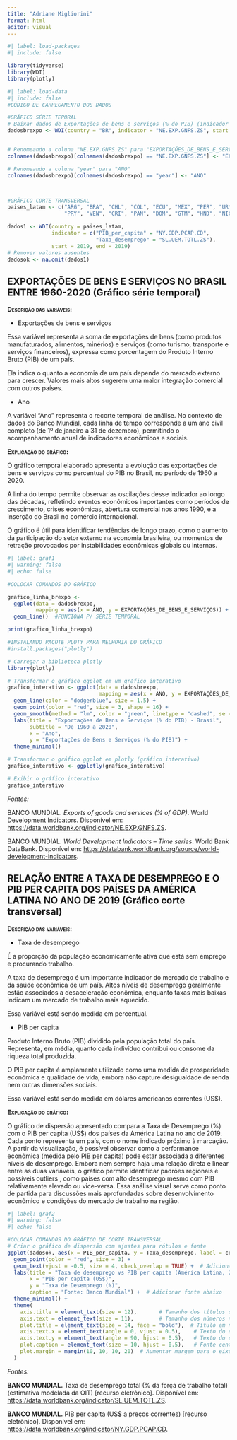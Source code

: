 ---
title: "Adriane Migliorini"
format: html
editor: visual
---

```{r}
#| label: load-packages
#| include: false

library(tidyverse)
library(WDI)
library(plotly)
```

```{r}
#| label: load-data
#| include: false
#CÓDIGO DE CARREGAMENTO DOS DADOS 

#GRÁFICO SÉRIE TEPORAL 
# Baixar dados de Exportações de bens e serviços (% do PIB) (indicador "NE.EXP.GNFS.ZS")
dadosbrexpo <- WDI(country = "BR", indicator = "NE.EXP.GNFS.ZS", start = 1960, end = 2020)


# Renomeando a coluna "NE.EXP.GNFS.ZS" para "EXPORTAÇÕES_DE_BENS_E_SERVIÇOS"
colnames(dadosbrexpo)[colnames(dadosbrexpo) == "NE.EXP.GNFS.ZS"] <- "EXPORTAÇÕES_DE_BENS_E_SERVIÇOS"

# Renomeando a coluna "year" para "ANO"
colnames(dadosbrexpo)[colnames(dadosbrexpo) == "year"] <- "ANO"



#GRÁFICO CORTE TRANSVERSAL
paises_latam <- c("ARG", "BRA", "CHL", "COL", "ECU", "MEX", "PER", "URY", "BOL", 
                  "PRY", "VEN", "CRI", "PAN", "DOM", "GTM", "HND", "NIC", "SLV")

dados1 <- WDI(country = paises_latam, 
              indicator = c("PIB_per_capita" = "NY.GDP.PCAP.CD", 
                            "Taxa_desemprego" = "SL.UEM.TOTL.ZS"), 
              start = 2019, end = 2019)
# Remover valores ausentes
dadosok <- na.omit(dados1)
```

## EXPORTAÇÕES DE BENS E SERVIÇOS NO BRASIL ENTRE 1960-2020 (Gráfico série temporal)

[**Descrição das variáveis:**]{.smallcaps}

-   Exportações de bens e serviços

Essa variável representa a soma de exportações de bens (como produtos manufaturados, alimentos, minérios) e serviços (como turismo, transporte e serviços financeiros), expressa como porcentagem do Produto Interno Bruto (PIB) de um país.\

Ela indica o quanto a economia de um país depende do mercado externo para crescer. Valores mais altos sugerem uma maior integração comercial com outros países.

-   Ano

A variável "Ano" representa o recorte temporal de análise. No contexto de dados do Banco Mundial, cada linha de tempo corresponde a um ano civil completo (de 1º de janeiro a 31 de dezembro), permitindo o acompanhamento anual de indicadores econômicos e sociais.

[**Explicação do gráfico:**]{.smallcaps}

O gráfico temporal elaborado apresenta a evolução das exportações de bens e serviços como percentual do PIB no Brasil, no período de 1960 a 2020.\

A linha do tempo permite observar as oscilações desse indicador ao longo das décadas, refletindo eventos econômicos importantes como períodos de crescimento, crises econômicas, abertura comercial nos anos 1990, e a inserção do Brasil no comércio internacional.\

O gráfico é útil para identificar tendências de longo prazo, como o aumento da participação do setor externo na economia brasileira, ou momentos de retração provocados por instabilidades econômicas globais ou internas.

```{r}
#| label: graf1
#| warning: false
#| echo: false

#COLOCAR COMANDOS DO GRÁFICO

grafico_linha_brexpo <- 
  ggplot(data = dadosbrexpo,
         mapping = aes(x = ANO, y = EXPORTAÇÕES_DE_BENS_E_SERVIÇOS)) +
  geom_line()  #FUNCIONA P/ SÉRIE TEMPORAL

print(grafico_linha_brexpo)

#INSTALANDO PACOTE PLOTY PARA MELHORIA DO GRÁFICO
#install.packages("plotly")

# Carregar a biblioteca plotly
library(plotly)

# Transformar o gráfico ggplot em um gráfico interativo
grafico_interativo <- ggplot(data = dadosbrexpo, 
                             mapping = aes(x = ANO, y = EXPORTAÇÕES_DE_BENS_E_SERVIÇOS)) +
  geom_line(color = "dodgerblue", size = 1.5) +
  geom_point(color = "red", size = 3, shape = 16) +
  geom_smooth(method = "lm", color = "green", linetype = "dashed", se = FALSE) +
  labs(title = "Exportações de Bens e Serviços (% do PIB) - Brasil",
       subtitle = "De 1960 a 2020",
       x = "Ano",
       y = "Exportações de Bens e Serviços (% do PIB)") +
  theme_minimal()

# Transformar o gráfico ggplot em plotly (gráfico interativo)
grafico_interativo <- ggplotly(grafico_interativo)

# Exibir o gráfico interativo
grafico_interativo

```

*Fontes:*

BANCO MUNDIAL. *Exports of goods and services (% of GDP)*. World Development Indicators. Disponível em: <https://data.worldbank.org/indicator/NE.EXP.GNFS.ZS>.

BANCO MUNDIAL. *World Development Indicators – Time series*. World Bank DataBank. Disponível em: <https://databank.worldbank.org/source/world-development-indicators>.

## RELAÇÃO ENTRE A TAXA DE DESEMPREGO E O PIB PER CAPITA DOS PAÍSES DA AMÉRICA LATINA NO ANO DE 2019 (Gráfico corte transversal)

[**Descrição das variáveis:**]{.smallcaps}

-   Taxa de desemprego

É a proporção da população economicamente ativa que está sem emprego e procurando trabalho.

A taxa de desemprego é um importante indicador do mercado de trabalho e da saúde econômica de um país. Altos níveis de desemprego geralmente estão associados a desaceleração econômica, enquanto taxas mais baixas indicam um mercado de trabalho mais aquecido.

Essa variável está sendo medida em percentual.

-   PIB per capita

Produto Interno Bruto (PIB) dividido pela população total do país. Representa, em média, quanto cada indivíduo contribui ou consome da riqueza total produzida.

O PIB per capita é amplamente utilizado como uma medida de prosperidade econômica e qualidade de vida, embora não capture desigualdade de renda nem outras dimensões sociais.

Essa variável está sendo medida em dólares americanos correntes (US\$).

[**Explicação do gráfico:**]{.smallcaps}

O gráfico de dispersão apresentado compara a Taxa de Desemprego (%) com o PIB per capita (US\$) dos países da América Latina no ano de 2019. Cada ponto representa um país, com o nome indicado próximo à marcação. A partir da visualização, é possível observar como a performance econômica (medida pelo PIB per capita) pode estar associada a diferentes níveis de desemprego. Embora nem sempre haja uma relação direta e linear entre as duas variáveis, o gráfico permite identificar padrões regionais e possíveis outliers , como países com alto desemprego mesmo com PIB relativamente elevado ou vice-versa. Essa análise visual serve como ponto de partida para discussões mais aprofundadas sobre desenvolvimento econômico e condições do mercado de trabalho na região.

```{r}
#| label: graf2
#| warning: false
#| echo: false

#COLOCAR COMANDOS DO GRÁFICO DE CORTE TRANSVERSAL 
# Criar o gráfico de dispersão com ajustes para rótulos e fonte
ggplot(dadosok, aes(x = PIB_per_capita, y = Taxa_desemprego, label = country)) +
  geom_point(color = "red", size = 3) +
  geom_text(vjust = -0.5, size = 4, check_overlap = TRUE) +  # Adicionar nomes dos países com checagem de sobreposição
  labs(title = "Taxa de desemprego vs PIB per capita (América Latina, 2019",
       x = "PIB per capita (US$)",
       y = "Taxa de Desemprego (%)",
       caption = "Fonte: Banco Mundial") +  # Adicionar fonte abaixo
  theme_minimal() +
  theme(
    axis.title = element_text(size = 12),       # Tamanho dos títulos dos eixos
    axis.text = element_text(size = 11),        # Tamanho dos números nos eixos
    plot.title = element_text(size = 14, face = "bold"),  # Título em negrito
    axis.text.x = element_text(angle = 0, vjust = 0.5),    # Texto do eixo X na horizontal
    axis.text.y = element_text(angle = 90, hjust = 0.5),   # Texto do eixo Y na vertical
    plot.caption = element_text(size = 10, hjust = 0.5),   # Fonte centralizada abaixo do gráfico
    plot.margin = margin(10, 10, 10, 20)  # Aumentar margem para o eixo X
  )


```

*Fontes:*

**BANCO MUNDIAL.** Taxa de desemprego total (% da força de trabalho total) (estimativa modelada da OIT) \[recurso eletrônico\]. Disponível em: <https://data.worldbank.org/indicator/SL.UEM.TOTL.ZS>.

**BANCO MUNDIAL.** PIB per capita (US\$ a preços correntes) \[recurso eletrônico\]. Disponível em: <https://data.worldbank.org/indicator/NY.GDP.PCAP.CD>.
